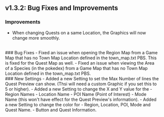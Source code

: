 ## v1.3.2: Bug Fixes and Improvements

### Improvements
- When changing Quests on a same Location, the Graphics will now change more smoothly.
<br/>
### Bug Fixes 
- Fixed an issue when opening the Region Map from a Game Map that has no Town Map Location defined in the town_map.txt PBS. This is fixed for the Quest Map as well.
- Fixed an issue when viewing the Area of a Species (in the pokedex) from a Game Map that has no Town Map Location defined in the town_map.txt PBS.
<br/>
### New Settings
- Added a new Setting to set the Max Number of lines the Quest Preview can show. (Thsi will need a custom Graphic if you set this to 5 or higher).
- Added a new Setting to change the X and Y value for the 
  - Region Names
  - Location Name 
  - POI Name (Point of Interest)
  - Mode Name (this won't have effect for the Quest Preview's information).
- Added a new Setting to change the color for 
  - Region, Location, POI, Mode and Quest Name.
  - Button and Quest Information.
<br/>